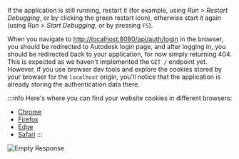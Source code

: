 If the application is still running, restart it (for example, using _Run > Restart Debugging_,
or by clicking the green restart icon), otherwise start it again (using _Run > Start Debugging_,
or by pressing `F5`).

When you navigate to [http://localhost:8080/api/auth/login](http://localhost:8080/api/auth/login)
in the browser, you should be redirected to Autodesk login page, and after logging in, you should
be redirected back to your application, for now simply returning 404. This is expected as we haven't
implemented the `GET /` endpoint yet. However, if you use browser dev tools and explore the cookies
stored by your browser for the `localhost` origin, you'll notice that the application is already
storing the authentication data there.

:::info
Here's where you can find your website cookies in different browsers:
- [Chrome](https://developer.chrome.com/docs/devtools/storage/sessionstorage/)
- [Firefox](https://developer.mozilla.org/en-US/docs/Tools/Storage_Inspector/Cookies)
- [Edge](https://docs.microsoft.com/en-us/microsoft-edge/devtools-guide-chromium/storage/cookies)
- [Safari](https://developer.apple.com/safari/tools/)
:::

![Empty Response](../../dotnet/auth/empty-response.webp)
